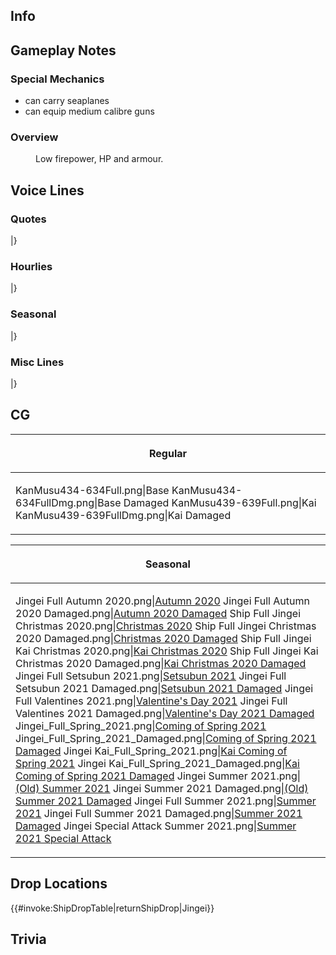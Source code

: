 ==Info==
{{KanmusuInfo|ID=434-634}}
{{KanmusuInfo|ID=439-639}}

==Gameplay Notes==
===Special Mechanics===
* can carry seaplanes
* can equip medium calibre guns

===Overview===

: Low firepower, HP and armour.

==Voice Lines==
===Quotes===
{{ShipquoteHeader}}
{{ShipquoteKai
|scenario = Introduction
|origin =私、迅鯨型潜水母艦一番艦、迅鯨と申します。提督、あなたに会えて、よかった。一緒に頑張って行きましょう。
|translation =My name is Jingei, and I am the 1st of the Jingei-class submarine tenders. Admiral, I'm glad to be able to meet you. Let's do our best together.
}}
{{ShipquoteKai|kai = true
|scenario = Introduction
|origin =迅鯨型潜水母艦一番艦、迅鯨、参ります。提督、私、あなたに会えて、本当によかった。今日も一緒に頑張って行きましょう。
|translation =1st of the Jingei-class submarine tenders, Jingei, reporting. Admiral, I'm truly glad to be able to meet you. Let's continue to do our best together. 
}}
{{ShipquoteKai
|scenario = Library
|origin =迅鯨型潜水母艦一番艦、迅鯨です。八八艦隊計画の流れの中で、生まれました。潜水戦隊の旗艦としてはもちろん、練習艦や輸送任務でも活躍しました。日本初の本格的な設計の潜水母艦。妹の長鯨ともども、どうぞよろしくお願いします。
|translation =I'm the 1st of the Jingei-class submarine tenders, Jingei. I was born as the Eight-Eight Fleet Plan progressed<ref>While the core of the Eight-Eight Fleet Plan was eight battleships and eight armored cruisers, the plan also involved smaller classes including submarines, which would be needed to attrit the USN in the event of war.</ref>. I served as flagship of submarine squadrons of course, but I also served as a training ship and performed transport missions. I was the first purpose-built Japanese submarine tender. My little sister Chougei and I are in your care.
}}
{{ShipquoteKai
|scenario = Secretary 1
|origin =提督、おはようございます。
|translation =Good morning, Admiral.
}}
{{ShipquoteKai
|scenario = Secretary 2
|origin =潜水艦たちのお世話は、お任せください。私、潜水隊の、母艦ですから。
|translation =Please let me tend to the submarines. I am the sub squads' tender, after all.
}}
{{ShipquoteKai
|scenario = Secretary 3
|origin =あ、提督！偶然に…あぁ、いえ、こちらこそ誤解して。一緒に行きましょう、えへへ…本当に、偶然？
|translation =Ah, Admiral! What a coincidence... ah, no, I was just mistaken. Let's go. Ehehe... Was it really just a coincidence...?
}}
{{ShipquoteKai|kai = true
|scenario = Secretary 3
|origin =提督、本当はね、私、ずっと前から…いえ、何でもありません。忘れちゃいました！
|translation =Admiral, to be honest, I've always wondered... no, it's nothing. Just forget I said that!
}}
{{ShipquoteKai
|scenario = Idle
|origin =提督？え？他の艦のところに？うん。ううん、いえ、任務ですもの。仕方がないわ。ん…私のこと、好きって言ったのに…
|translation =Admiral? Eh? You need to go see other ships? Okay. Oh, no no, it's your duty. You don't have a choice. Yeah... even though you said you loved me...
}}
{{ShipquoteKai
|scenario = Secretary Married
|origin =この気持ちは…焼きもち? ううん、そんなことない。別に私は…！私は、潜水母艦だから。それだけ！
|translation =Is this feeling... jealousy? No, it can't be. I'm not really...! I'm a submarine tender. That's all!
}}
{{ShipquoteKai
|scenario = Wedding
|origin =提督、私、ずっと前から、好きだったの。私、あなたに会えて、本当によかった。好き、です。
|translation =Admiral, I've loved you, for the longest time. I'm truly glad to have been able to meet you. I love you.
}}
{{ShipquoteKai
|scenario = Looking At Scores
|origin =情報は大切です。私が、お持ちしますね。
|translation =Information is valuable. I will get it for you.
}}
{{ShipquoteKai
|scenario = Joining A Fleet
|origin =潜水母艦、迅鯨、抜錨します。皆さん、よろしくお願いします。
|translation =Submarine tender, Jingei, setting sail. It's a pleasure working with you all.
}}
{{ShipquoteKai
|scenario = Equipment 1
|origin =ありがとうございます、提督。
|translation =Thank you very much, Admiral.
}}
{{ShipquoteKai|kai = true
|scenario = Equipment 1
|origin =ありがとう、提督。うふふん。
|translation =Thanks, Admiral. Ufufun.
}}
{{ShipquoteKai
|scenario = Equipment 2
|origin =嬉しい。あなたに会えて、よかった。
|translation =I'm glad. I'm glad I met you.
}}
{{ShipquoteKai
|scenario = Equipment 3
|origin =よかったですね。
|translation =Isn't this great?
}}
{{ShipquoteKai
|scenario = Supply
|origin =あの子たちも、喜びます。
|translation =Those girls will be pleased as well.
}}
{{ShipquoteKai
|scenario = Docking Minor
|origin =お風呂、先にいただきます。
|translation =I'll be bathing first.
}}
{{ShipquoteKai
|scenario = Docking Major
|origin =少し体調が優れなくて…ごめんなさい。
|translation =I'm a little under the weather... sorry.
}}
{{ShipquoteKai
|scenario = Construction
|origin =新造艦ですね。ようこそ、艦隊に。
|translation =It's a new ship. Welcome to the fleet.
}}
{{ShipquoteKai
|scenario = Returning From Sortie
|origin =皆さん、お疲れさまでした。
|translation =Good work, everyone.
}}
{{ShipquoteKai
|scenario = Starting A Sortie
|origin =はい、提督、私、行けます。潜水母艦、迅鯨、出港です。
|translation =Yes, Admiral, I can go. Submarine tender, Jingei, leaving port.
}}
{{ShipquoteKai
|scenario = Battle Start
|origin =あれは、敵！皆さん、気を付けて。戦闘用意、お願いします。
|translation =That must be the enemy! Be careful, everyone. Please prepare for combat.
}}
{{ShipquoteKai
|scenario = Attack
|origin =やめなさい！
|translation =Stop it!
}}
{{ShipquoteKai
|scenario = Air Battle/Daytime Spotting/Night Battle Attack
|origin =許せない。
|translation =I won't let you.
}}
{{ShipquoteKai|kai = true
|scenario = Air Battle/Daytime Spotting/Night Battle Attack
|origin =大嫌い！
|translation =I hate you!
}}
{{ShipquoteKai
|scenario = Night Battle
|origin =夜は、危ないかも。皆さん、気を付けて。
|translation =Night, might be dangerous. Be careful, everyone.
}}
{{ShipquoteKai
|scenario = MVP
|origin =お役に立てて、よかったです。また、何かあったら、言ってください。
|translation =I'm glad I was of service. Let me know if anything else comes up.
}}
{{ShipquoteKai
|scenario = Minor Damage 1
|origin =ひゃぁ！
|translation =Hyaa!
}}
{{ShipquoteKai
|scenario = Minor Damage 2
|origin =やめて。やめなさい！
|translation =Stop. Stop it!
}}
{{ShipquoteKai
|scenario = Major Damage
|origin =何するんですか？信じられない、もう！
|translation =What are you doing? I can't believe this, jeez!
}}
{{ShipquoteKai
|scenario = Sunk
|origin =私も、ここで沈むんですね。さよなら、提督。
|translation =So I'm sinking here too. Farewell, Admiral.
}}
|}
<references/>
{{clear}}

===Hourlies===
{{ShipquoteHeader|type = hourly}}
{{ShipquoteKai|kai = true
|scenario = 00:00
|origin =今日は私が、提督の秘書艦を担当しますね。今、日付が変わったところです。よろしくお願いします。
|translation =Today I will be serving as your secretary. A new day has just begun. It's a pleasure to work with you.
}}
{{ShipquoteKai|kai = true
|scenario = 01:00
|origin =マルヒトマルマルです。静か、ですね。お茶入れましょうか？
|translation =It's 0100 hours. It's quiet, isn't it? Would you like some some tea?
}}
{{ShipquoteKai|kai = true
|scenario = 02:00
|origin =マルフタマルマルです。お茶、ここに置きますね。羊羹も切りました。糖分取ると、頭が回りますよね。
|translation =It's 0200 hours. I'll leave the tea here. I also cut some red bean jelly. It'll be easier to think once you have some sugar.
}}
{{ShipquoteKai|kai = true
|scenario = 03:00
|origin =マルサンマルマルです。この時間は、ここもとても静かですね。
|translation =It's 0300 hours. It's also quiet around here at this hour.
}}
{{ShipquoteKai|kai = true
|scenario = 04:00
|origin =マルヨンマルマルです。ふ～ん。もうすぐ朝。提督、お茶を入れ直しますね。日本茶でいいですか？
|translation =It's 0400 hours. Nnnnnnnngh. It's almost morning. I'll make some more tea, Admiral. Is Japanese tea alright?
}}
{{ShipquoteKai|kai = true
|scenario = 05:00
|origin =マルゴーマルマルです。夜が明けますね。提督、おはようございます。
|translation =It's 0500 hours. The sun is rising. Good morning, Admiral.
}}
{{ShipquoteKai|kai = true
|scenario = 06:00
|origin =マルロクマルマル。艦隊に総員起こし、かけますね。皆さん、朝です。起きてください。総員起こし。おはようございます。
|translation =0600 hours. I'll go wake the fleet. It's morning, everyone. Please wake up. All hands, assemble! Good morning.
}}
{{ShipquoteKai|kai = true
|scenario = 07:00
|origin =マルナナマルマルです。提督、朝食の準備、できました。麦飯に、新鮮の卵、油揚げのお味噌汁と、大根のお漬物。あと、今日はアジの開きも手に入ったんです。どうぞ召し上がれ！お代わりも遠慮しないで、おっしゃってくださいね。
|translation =It's 0700 hours. Admiral, I've finished preparing breakfast. Barley rice, fresh eggs, miso soup with fried tofu, and pickled daikon. Please help yourself! Also, I managed to get my hands on some dried horse mackerel today. Please let me know if you'd like seconds.
}}
{{ShipquoteKai|kai = true
|scenario = 08:00
|origin =マルハチマルマルです。提督、食後のお茶はいかがですか？はい、お持ちしますね。どうぞ。
|translation =It's 0800 hours. Admiral, would you like some tea after your meal? Alright, I'll bring you some. Please enjoy.
}}
{{ShipquoteKai|kai = true
|scenario = 09:00
|origin =マルキュマルマルです。あら、由良さん！おはようございます。由良さんも元気そうですね。
|translation =It's 0900 hours. Oh my, Yura! Good morning. You look well too, Yura.
}}
{{ShipquoteKai|kai = true
|scenario = 10:00
|origin =ヒトマルマルマルです。由良さん、今は水雷戦隊を？そうですか。やはり軽巡はそうですよね、分かります。皆さんのご活躍を、お祈りしています。
|translation =It's 1000 hours. Yura, you'll be going with the torpedo squadrons now? I see. That's how it is for light cruisers, I understand. I wish you all success.<ref>Captain Sato Shiro was reassigned from Jingei to Yura, where he was her last captain.</ref>
}}
{{ShipquoteKai|kai = true
|scenario = 11:00
|origin =ヒトヒトマルマ、あっ、間宮さん！おはようございます。アジの開き、ありがとうございました。美味しかったです。えぅ？あの時のお礼？いいんです、そんなの。いえ、本当にありがとう。提督も喜んでいました。
|translation =It's 110- ah, Mamiya! Good morning. Thank you for the dried horse mackerel. It was delicious. Eh? It's thanks for back then<ref>Jingei went on a search-and-rescue mission for Mamiya after she was torpedoed, and towed her until smaller ships arrived to help.</ref>? It's fine, really. No really, thank you. The Admiral enjoyed it too.
}}
{{ShipquoteKai|kai = true
|scenario = 12:00
|origin =ヒトフタマルマルです。提督、お昼にしましょう？こちらにおむすびをご用意しました。これがお塩、これは梅干し、こちらは豪華に鮭です。さぁ、召し上がってください！沢庵もありますよ。
|translation =It's 1200 hours. Shall we have lunch, Admiral? I've prepared some rice balls. These are salt, these are dried plums, and here is some salmon as an indulgence. Please, eat up! I also have pickled radish. 
}}
{{ShipquoteKai|kai = true
|scenario = 13:00
|origin =ヒトサンマルマルです。提督、お昼は十分でした？そうですか、よかった。食後のお茶、こちらにご用意しますね。午後も頑張りましょう！
|translation =It's 1300 hours. Was lunch satisfying, Admiral? That's good then. I'll prepare the post-meal tea. Let's work hard for the rest of the day!
}}
{{ShipquoteKai|kai = true
|scenario = 14:00
|origin =ヒトヨンマルマルです。そうですね、そんなに新しい船ではないので、最新の装備はあまり…すみません、提督。
|translation =It's 1400 hours. Right, I'm not a very new ship, so the latest equipment would be... sorry, Admiral.
}}
{{ShipquoteKai|kai = true
|scenario = 15:00
|origin =ヒトゴーマルマルです。長鯨にも、会えると思います、きっと。あの子、意外と頑丈だし。
|translation =It's 1500 hours. You'll be able to meet Chougei too, I'm sure of it. She's surprisingly tough, that girl.
}}
{{ShipquoteKai|kai = true
|scenario = 16:00
|origin =ヒトロクマルマルです。そうですね。内地で練習艦を務めたこともありました。
|translation =It's 1600 hours. That's true. I also served as a training ship in the home islands.
}}
{{ShipquoteKai|kai = true
|scenario = 17:00
|origin =ヒトナナマルマルです。提督、見てください、夕日。奇麗。夕日はどこで見ても、心を奪われますね、本当に…あっ、いけない、夕食の準備をしないと！
|translation =It's 1700 hours. Admiral, please look at that sunset. It's beautiful. Sunsets have a way of stealing your heart, no matter where you're watching them from... ah, oh no, I need to prepare dinner!
}}
{{ShipquoteKai|kai = true
|scenario = 18:00
|origin =ヒトハチマルマルです。提督、夕食のご用意、進めています。少しお待ちいただけますか？お酒はどうされますか？今日はビール？分かりました。お持ちしますね。
|translation =It's 1800 hours. Admiral, I'm in the middle of making dinner. Would you mind waiting a little longer? Would you like anything to drink? Beer today? Understood. I'll go fetch it.
}}
{{ShipquoteKai|kai = true
|scenario = 19:00
|origin =ヒトキュウマルマルです。さぁ、夕食のご用意ができました。今日の献立は、金目が手に入ったので、煮つけにしてみました。炊き立ての麦飯、豆腐とほうれん草のお味噌汁、蕪のお漬物も、どうぞ。
|translation =It's 1900 hours. Alright, I've finished preparing dinner. For today's course, I managed to get my hands on goldeneye snapper, so I tried simmering it in soy sauce. We have fresh barley rice, miso soup with tofu and spinach, and pickled turnips. Please enjoy.
}}
{{ShipquoteKai|kai = true
|scenario = 20:00
|origin =フタマルマルマルです。提督、お代わりはどうですか？はい、了解です。少し少な目、ですね。
|translation =It's 2000 hours. Would you like seconds, Admiral? Yes, roger that. A little less this time, right?
}}
{{ShipquoteKai|kai = true
|scenario = 21:00
|origin =フタヒトマルマルです。提督、お茶を入れますね。みかんもどうですか？こちら、佐世保のみかんなんです。
|translation =It's 2100 hours. I'll pour you some more tea, Admiral. Would you also like some oranges? These are from Sasebo<ref>Jingei was stationed in Sasebo for most of the war.</ref>.
}}
{{ShipquoteKai|kai = true
|scenario = 22:00
|origin =フタフタマルマルです。提督、今日もお疲れさまでした。少し先に、お休みになってください。残った書類の片づけは、私がやっておきますね。
|translation =It's 2200 hours. Thanks for your hard work again today, Admiral. Please go ahead and rest first. I'll handle the remaining documents for you.
}}
{{ShipquoteKai|kai = true
|scenario = 23:00
|origin =フタサンマルマ、あっ、提督？このお茶、提督が入れてくださったんですか？ありがとう！いただきます。
|translation =It's 230- ah, Admiral? You prepared this tea for me? Thanks, I'll enjoy it!
}}
|}
<references/>
{{clear}}

===Seasonal===
{{SeasonalHeaderOld}}
{{SeasonalQuote
|scenario = [[Seasonal/Autumn_2020|Autumn 2020]]
|origin = 	由良さん、この浴衣、素敵ですね。…えぇ、私も？いいのかしら。えぇ、提督、そ、そうですか？じゃあ、待っていてください……ん、どうでしょう？本当？
|translation =	Yura, that yukata looks lovely on you... Eh, I should wear one too? I wonder if I should. Eh, Admiral, y-you think so too? Alright then, just give me a minute... Hmm, how do I look? Really?
|audio = Jingei_Autumn_2020_Secretary_1.mp3
|notes = Secretary 1
}}
{{SeasonalQuote
|scenario = [[Seasonal/Autumn_2020|Autumn 2020]]
|origin = 提督、夏を乗り越えて、秋です。鎮守府秋祭り、一緒に行き…うわぁ！えぇ、潜水艦のみんなさん？えぇ、私？いえ、私は提督と…提督！提督〜！
|translation =	Admiral, we've gotten through summer and reached autumn. Would you like to come with me to the Naval Base Autumn Fes-... Whoa! Eh, submarines? Eh, you want me to? No, I'm going with the Ad-... Admiral! Admiiiiiraaaal!
|audio = Jingei_Autumn_2020_Secretary_2.mp3
|notes = Secretary 2
}}
{{SeasonalQuote
|scenario = [[Seasonal/Late_Autumn_2020|Late Autumn 2020]]
|origin = 大鯨さん、おめでとうございます。鯨の、新しい時代が始まるのですね？私も応援してます。頑張ってください。
|translation =	Taigei, congratulations. A new era for whales has begun, hasn't it? I'll support you too. Do your best.
|audio = Jingei_Late_Autumn_2020_Secretary_3.mp3
|notes = Secretary 3
}}
{{SeasonalQuote
|scenario = [[Seasonal/Late_Autumn_2020|Late Autumn 2020]]
|origin = 夜は…夜は、この格好ではもう少し寒いかしら……提督？あぁ…あの、ありがとうございます。気をつけて、迅鯨、参ります。
|translation =	It's... it's getting a bit cold to be dressed like this at night... Admiral? Ah... Umm, thank you very much. I'll head out with care.
|audio = Jingei_Late_Autumn_2020_Night_Battle.mp3
|notes = Night Battle
}}
{{SeasonalQuote
|scenario = [[Seasonal/Christmas_2020|Christmas 2020]]
|origin = 提督、私もクリスマスケーキ焼いてみたんです。見よう見まねの部分もあるんですか、いかがでしょうか？…美味しい？良かった。来年もまた、挑戦しますね？
|translation =	Admiral, I tried baking a Christmas cake. I learned by watching the others but how is it? ...It's good? That's great. I'll try making another one next year alright?
|audio = Jingei_Christmas_2020_Secretary_1.mp3
|notes = 
}}
{{SeasonalQuote
|scenario = [[Seasonal/End_of_Year_2020|End of Year 2020]]
|origin =  潜水艦隊、年末大掃除です。さあ、今年の大掃除は、今年のうちに。潜水艦のみんなさん、拭き掃除をお願いしてもいいですか？終わったら、お茶にしましょう。 
|translation =	It's the submarine fleet's year-end spring clean. Now, spring cleaning needs to be finished before the year ends. Can I leave the scrubbing to all you submarines? Once you're done we can have some tea. 
|audio = Jingei_Year_End_2020_Secretary_1.mp3
|notes = 
}}
{{SeasonalQuote
|scenario = [[Seasonal/Setsubun_2021|Setsubun 2021]]
|origin = 提督、おまたせしました。さあ、行きましょう。
|translation =	Admiral, thanks for waiting. Now, let's go.
|audio = Jingei_Setsubun_2021_Secretary_1.mp3
|notes = Secretary 1
}}
{{SeasonalQuote
|scenario = [[Seasonal/Setsubun_2021|Setsubun 2021]]
|origin = この季節は、節分、そしてバレンタインですね？提督、甘いものは好きですか？
|translation =	Setsubun and Valentine's day are around this time of year, aren't they? Admiral, do you like sweet things?
|audio = Jingei_Setsubun_2021_Secretary_2.mp3
|notes = Secretary 2
}}
{{SeasonalQuote
|scenario = [[Seasonal/Setsubun_2021|Setsubun 2021]]
|origin = あぁ、提督。えぇ？後ろに気をつけてって…？まさか。いえ、誰もいませんよ。えぇ？海防艦の子達が？まさか。提督、なにかの見間違いでは？さあ、行きましょう。
|translation =	Ah, Admiral. Huh? "Watch your back"...? Oh you. No, I don't see anyone. Huh? The coastal defense boat girls? They wouldn't. Admiral, are you seeing things? Come on, let's go.
|audio = Jingei_Setsubun_2021_Secretary_3.mp3
|notes = Secretary 3
}}
{{SeasonalQuote
|scenario = [[Seasonal/Valentine's_Day_2021|Valentine's Day 2021]]
|origin = 準備、良し。…潜水艦や、海防艦たちもいない。よーし〜。提督、おまたせしました。さあ、行きましょう。
|translation = I'm all ready... The submarines and coastal defense ships aren't around either. Grrreat~. Admiral, thanks for waiting. Well, let's get going.
|audio = Jingei_Valentines_2021_Secretary_1.mp3
|notes = Secretary 1
}}
{{SeasonalQuote
|scenario = [[Seasonal/Valentine's_Day_2021|Valentine's Day 2021]]
|origin = 提督、節分も終わって、季節はバレンタインです。提督は甘いものは…好きですか？…そうですか。
|translation = Admiral, Setsubun is over and it's Valentine's now. Admiral... do you like sweet things? ...I see.
|audio = Jingei_Valentines_2021_Secretary_2.mp3
|notes = Secretary 2
}}
{{SeasonalQuote
|scenario = [[Seasonal/Valentine's_Day_2021|Valentine's Day 2021]]
|origin = 私、こう見えて、お料理は得意なんです。提督のために考えた、新しいレシピー、試してみよう。……ふうぅ、出来た。提督、食べてくれるかな？…喜んでくれるかな？
|translation = I'm pretty good at cooking if I do say so myself. I should try making this new recipe I thought up for the Admiral... Phew, it's done. I wonder if the Admiral will eat it? ...I wonder if he'll be happy?
|audio = Jingei_Valentines_2021_Secretary_3.mp3
|notes = Secretary 3
}}
{{SeasonalQuote
|scenario = [[Seasonal/White_Day_2021|White Day2021]]
|origin =えぇ？私のチョコレート美味しかった？…て、提督、ちゃんと食べてくれたんだ。ありがとう、提督。このお返しも、大事にいただきます。良かった。 
|translation =	Huh? My chocolates were delicious? ...Ad-admiral, so you did savour them. Thank you, Admiral. I'll savour this return gift, too. I'm glad. 
|audio = Jingei_White_Day_2021_Secretary_1.mp3
|notes =
}}
{{SeasonalQuote
|scenario = [[Seasonal/Coming_of_Spring_2021|Coming of Spring 2021]]
|origin =春、気持ちいいですね。そうだ、このお仕事終わったら、潜水艦隊でお花見しましょう。提督、いかがですか？あはぁ、良かった。私ご馳走作りますね。 
|translation =	Spring feels really nice. I know, why don't we have a cherry blossom viewing with the submarine fleet after we're done with this job? Admiral, what do you think? Aha, great. I'll make a feast, alright? 
|audio = Jingei_Spring_2021_Secretary_1.mp3
|notes =
}}
{{SeasonalQuote
|scenario = [[Seasonal/Eighth_Anniversary|8th Anniversary]]
|origin = 提督、おめでとうございます。艦隊は、八周年を迎えたそうです。私も、二年目となりました。私、お祝いでご馳走を作りますね？待っていて。
|translation =	Admiral, congratulations. It appears that the fleet is celebrating its 8th Anniversary. It's my 2nd year here. I'll go make a feast to celebrate, alright? Please wait.
|audio = Jingei_8th Anniversary_Secretary_1.mp3
|notes = 
}}
{{SeasonalQuote
|scenario = [[Seasonal/Summer_2021|Summer 2021]]
|origin = 夏は、少し苦手です。だから、水着は……えぇ？全然問題ない？そうですか…なにか不用心な感じがして、ソワソワします。うわぁ。
|translation =	I don't really like summer. So a swimsuit is... Huh? I shouldn't worry about it at all? If you say so... It just makes me feel vulnerable and uneasy. Whoa.
|audio = Jingei Summer 2021 Secretary 1.mp3
|notes =
}}
|}<references/>

{{clear}}

===Misc Lines===
{{SeasonalHeaderOld}}
{{SeasonalQuote
|scenario = [[Summer 2020 Event]]
|origin = 迅鯨隊、戦場海域に到達しました。これより、友軍を援護します。みんなさん、行きましょう！ 
|translation =	The Jingei Squadron has arrived on the battlefield. We will now support the friendly fleet. Everyone, let's go! 
|audio = Ship_Voice_Jingei_Rainy-Summer_2020_Event_Friend_Fleet_1.mp3
|notes = Friend Fleet 1
}}
|}
<references/>
{{clear}}

==CG==
{| class="mw-collapsible mw-collapsed wikitable" style="width: 100%;"
!Regular
|-
|<gallery>
KanMusu434-634Full.png|Base
KanMusu434-634FullDmg.png|Base Damaged
KanMusu439-639Full.png|Kai
KanMusu439-639FullDmg.png|Kai Damaged
</gallery>
|}

{| class="mw-collapsible mw-collapsed wikitable" style="width: 100%;"
!Seasonal
|-
|<gallery>
Jingei Full Autumn 2020.png|[[Seasonal/Autumn_2020|Autumn 2020]]
Jingei Full Autumn 2020 Damaged.png|[[Seasonal/Autumn_2020|Autumn 2020 Damaged]]
Ship Full Jingei Christmas 2020.png|[[Seasonal/Christmas_2020|Christmas 2020]]
Ship Full Jingei Christmas 2020 Damaged.png|[[Seasonal/Christmas_2020|Christmas 2020 Damaged]]
Ship Full Jingei Kai Christmas 2020.png|[[Seasonal/Christmas_2020|Kai Christmas 2020]]
Ship Full Jingei Kai Christmas 2020 Damaged.png|[[Seasonal/Christmas_2020|Kai Christmas 2020 Damaged]]
Jingei Full Setsubun 2021.png|[[Seasonal/Setsubun_2021|Setsubun 2021]]
Jingei Full Setsubun 2021 Damaged.png|[[Seasonal/Setsubun_2021|Setsubun 2021 Damaged]]
Jingei Full Valentines 2021.png|[[Seasonal/Valentine's_Day_2021|Valentine's Day 2021]]
Jingei Full Valentines 2021 Damaged.png|[[Seasonal/Valentine's_Day_2021|Valentine's Day 2021 Damaged]]
Jingei_Full_Spring_2021.png|[[Seasonal/Coming_of_Spring_2021|Coming of Spring 2021]]
Jingei_Full_Spring_2021_Damaged.png|[[Seasonal/Coming_of_Spring_2021|Coming of Spring 2021 Damaged]]
Jingei Kai_Full_Spring_2021.png|[[Seasonal/Coming_of_Spring_2021|Kai Coming of Spring 2021]]
Jingei Kai_Full_Spring_2021_Damaged.png|[[Seasonal/Coming_of_Spring_2021|Kai Coming of Spring 2021 Damaged]]
Jingei Summer 2021.png|[[Seasonal/Summer_2021|(Old) Summer 2021]]
Jingei Summer 2021 Damaged.png|[[Seasonal/Summer_2021|(Old) Summer 2021 Damaged]]
Jingei Full Summer 2021.png|[[Seasonal/Summer_2021|Summer 2021]]
Jingei Full Summer 2021 Damaged.png|[[Seasonal/Summer_2021|Summer 2021 Damaged]]
Jingei Special Attack Summer 2021.png|[[Seasonal/Summer_2021|Summer 2021 Special Attack]]
</gallery>
|}

==Drop Locations==
{{#invoke:ShipDropTable|returnShipDrop|Jingei}}

==Trivia==

{{Shiplist}}